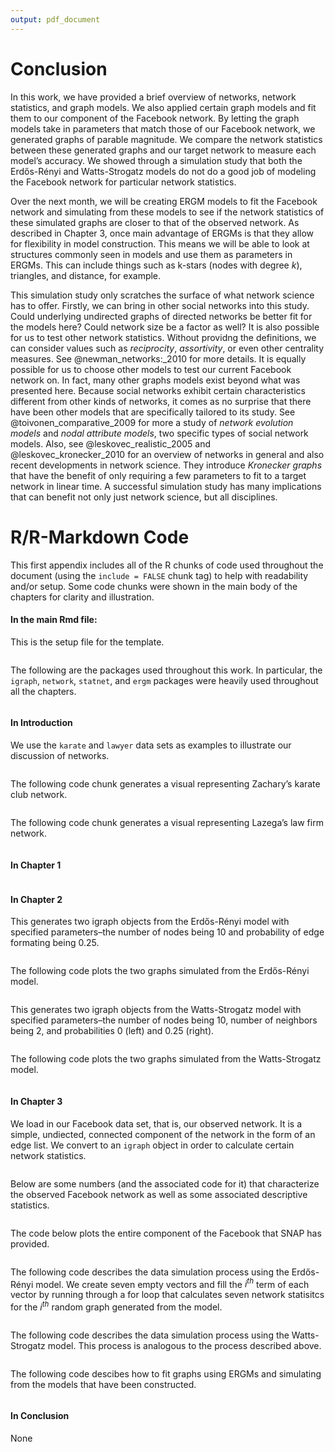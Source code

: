 ```yaml
---
output: pdf_document
---
```


# Conclusion {.unnumbered}
  \setcounter{chapter}{4}
	\setcounter{section}{0}

In this work, we have provided a brief overview of networks, network statistics, and graph models. We also applied certain graph models and fit them to our component of the Facebook network. By letting the graph models take in parameters that match those of our Facebook network, we generated graphs of parable magnitude. We compare the network statistics between these generated graphs and our target network to measure each model's accuracy. We showed through a simulation study that both the Erdős-Rényi and Watts-Strogatz models do not do a good job of modeling the Facebook network for particular network statistics. 

Over the next month, we will be creating ERGM models to fit the Facebook network and simulating from these models to see if the network statistics of these simulated graphs are closer to that of the observed network. As described in Chapter 3, once main advantage of ERGMs is that they allow for flexibility in model construction. This means we will be able to look at structures commonly seen in models and use them as parameters in ERGMs. This can include things such as k-stars (nodes with degree $k$), triangles, and distance, for example. 

This simulation study only scratches the surface of what network science has to offer. Firstly, we can bring in other social networks into this study. Could underlying undirected graphs of directed networks be better fit for the models here? Could network size be a factor as well? It is also possible for us to test other network statistics. Without providng the definitions, we can consider values such as *reciprocity*, *assortivity*, or even other centrality measures. See @newman_networks:_2010 for more details. It is equally possible for us to choose other models to test our current Facebook network on. In fact, many other graphs models exist beyond what was presented here. Because social networks exhibit certain characteristics different from other kinds of networks, it comes as no surprise that there have been other models that are specifically tailored to its study. See @toivonen_comparative_2009 for more a study of *network evolution models* and *nodal attribute models*, two specific types of social network models. Also, see @leskovec_realistic_2005 and @leskovec_kronecker_2010 for an overview of networks in general and also recent developments in network science. They introduce *Kronecker graphs* that have the benefit of only requiring a few parameters to fit to a target network in linear time. A successful simulation study has many implications that can benefit not only just network science, but all disciplines. 


<!--
If you feel it necessary to include an appendix, it goes here.
-->

\appendix

# R/R-Markdown Code

This first appendix includes all of the R chunks of code used throughout the document (using the `include = FALSE` chunk tag) to help with readability and/or setup. Some code chunks were shown in the main body of the chapters for clarity and illustration. 

#### In the main Rmd file:

This is the setup file for the template. 

```r
```

The following are the packages used throughout this work. In particular, the `igraph`, `network`, `statnet`, and `ergm` packages were heavily used throughout all the chapters. 

```r
```

#### In Introduction 

We use the `karate` and `lawyer` data sets as examples to illustrate our discussion of networks. 

```r
```

The following code chunk generates a visual representing Zachary's karate club network.

```r
```

The following code chunk generates a visual representing Lazega's law firm network.

```r
```

#### In Chapter 1

```r
```

#### In Chapter 2

This generates two igraph objects from the Erdős-Rényi model with specified parameters--the number of nodes being 10 and probability of edge formating being 0.25.

```r
```

The following code plots the two graphs simulated from the Erdős-Rényi model.

```r
```

This generates two igraph objects from the Watts-Strogatz model with specified parameters--the number of nodes being 10, number of neighbors being 2, and probabilities 0 (left) and 0.25 (right).

```r
```

The following code plots the two graphs simulated from the Watts-Strogatz model.

```r
```


#### In Chapter 3

We load in our Facebook data set, that is, our observed network. It is a simple, undiected, connected component of the network in the form of an edge list. We convert to an `igraph` object in order to calculate certain network statistics. 

```r
```

Below are some numbers (and the associated code for it) that characterize the observed Facebook network as well as some associated descriptive statistics. 

```r
```

The code below plots the entire component of the Facebook that SNAP has provided. 

```r
```

The following code describes the data simulation process using the Erdős-Rényi model. We create seven empty vectors and fill the $i^{th}$ term of each vector by running through a for loop that calculates seven network statisitcs for the $i^{th}$ random graph generated from the model. 

```r
```

The following code describes the data simulation process using the Watts-Strogatz model. This process is analogous to the process described above. 

```r
```

The following code descibes how to fit graphs using ERGMs and simulating from the models that have been constructed. 

```r
```


#### In Conclusion

None
